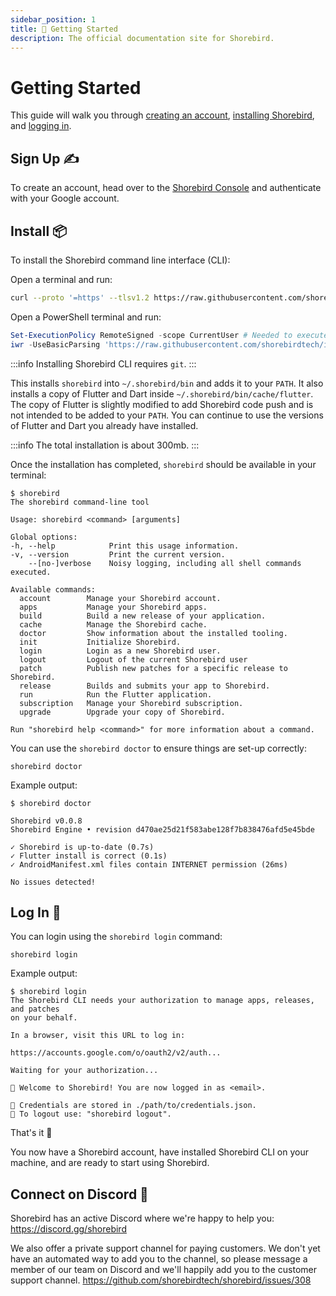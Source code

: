 ```yaml
---
sidebar_position: 1
title: 🚀 Getting Started
description: The official documentation site for Shorebird.
---
```



# Getting Started

This guide will walk you through [creating an account](#sign-up-), [installing Shorebird](#install-), and [logging in](#log-in-).

## Sign Up ✍️

To create an account, head over to the [Shorebird Console](https://console.shorebird.dev) and authenticate with your Google account.

## Install 📦

To install the Shorebird command line interface (CLI):

<Tabs>
  <TabItem value="maclinux" label="Mac/Linux" default>

Open a terminal and run:

```bash
curl --proto '=https' --tlsv1.2 https://raw.githubusercontent.com/shorebirdtech/install/main/install.sh -sSf | bash
```

  </TabItem>
  <TabItem value="windows" label="Windows" default>
Open a PowerShell terminal and run:

```powershell
Set-ExecutionPolicy RemoteSigned -scope CurrentUser # Needed to execute remote scripts
iwr -UseBasicParsing 'https://raw.githubusercontent.com/shorebirdtech/install/main/install.ps1'|iex
```

  </TabItem>
</Tabs>

:::info
Installing Shorebird CLI requires `git`.
:::

This installs `shorebird` into `~/.shorebird/bin` and adds it to your `PATH`. It
also installs a copy of Flutter and Dart inside
`~/.shorebird/bin/cache/flutter`. The copy of Flutter is slightly modified to
add Shorebird code push and is not intended to be added to your `PATH`. You can
continue to use the versions of Flutter and Dart you already have installed.

:::info
The total installation is about 300mb.
:::

Once the installation has completed, `shorebird` should be available in your
terminal:

```
$ shorebird
The shorebird command-line tool

Usage: shorebird <command> [arguments]

Global options:
-h, --help            Print this usage information.
-v, --version         Print the current version.
    --[no-]verbose    Noisy logging, including all shell commands executed.

Available commands:
  account        Manage your Shorebird account.
  apps           Manage your Shorebird apps.
  build          Build a new release of your application.
  cache          Manage the Shorebird cache.
  doctor         Show information about the installed tooling.
  init           Initialize Shorebird.
  login          Login as a new Shorebird user.
  logout         Logout of the current Shorebird user
  patch          Publish new patches for a specific release to Shorebird.
  release        Builds and submits your app to Shorebird.
  run            Run the Flutter application.
  subscription   Manage your Shorebird subscription.
  upgrade        Upgrade your copy of Shorebird.

Run "shorebird help <command>" for more information about a command.
```

You can use the `shorebird doctor` to ensure things are set-up correctly:

```
shorebird doctor
```

Example output:

```
$ shorebird doctor

Shorebird v0.0.8
Shorebird Engine • revision d470ae25d21f583abe128f7b838476afd5e45bde

✓ Shorebird is up-to-date (0.7s)
✓ Flutter install is correct (0.1s)
✓ AndroidManifest.xml files contain INTERNET permission (26ms)

No issues detected!
```

## Log In 🔑

You can login using the `shorebird login` command:

```
shorebird login
```

Example output:

```
$ shorebird login
The Shorebird CLI needs your authorization to manage apps, releases, and patches
on your behalf.

In a browser, visit this URL to log in:

https://accounts.google.com/o/oauth2/v2/auth...

Waiting for your authorization...

🎉 Welcome to Shorebird! You are now logged in as <email>.

🔑 Credentials are stored in ./path/to/credentials.json.
🚪 To logout use: "shorebird logout".
```

That's it 🎉

You now have a Shorebird account, have installed Shorebird CLI on your machine, and are ready to start using Shorebird.

## Connect on Discord 💬

Shorebird has an active Discord where we're happy to help you:
https://discord.gg/shorebird

We also offer a private support channel for paying customers. We don't yet have
an automated way to add you to the channel, so please message a member of our
team on Discord and we'll happily add you to the customer support channel.
https://github.com/shorebirdtech/shorebird/issues/308

